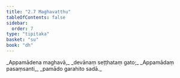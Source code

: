 ```yaml
---
title: "2.7 Maghavatthu"
tableOfContents: false
sidebar:
  order: 7
type: "tipitaka"
basket: "su"
book: "dh"
---
```



<DynamicBreadcrumb />

<Division number="30" book="dh">

<Paragraph number="32" type="verses" book="dh">
_Appamādena maghavā,_  
_devānaṃ seṭṭhataṃ gato;_  
_Appamādaṃ pasaṃsanti,_  
_pamādo garahito sadā._
</Paragraph>
</Division>